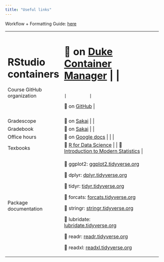 ```yaml
---
title: "Useful links"
---
```


Workflow + Formatting Guide: [here](insert.link.when.ready)

+----------------------------+---------------------------------------------------------------------------------------------------------------------------------------------------------+---------+
| # RStudio containers       | # 🔗 on [Duke Container Manager](https://cmgr.oit.duke.edu/containers)                                                                                  |         |
|                            |                                                                                                                                                         |         |
| Course GitHub organization | 🔗 on [GitHub](https://github.com/sta199-summer-1.github.io/)                                                                                                         |         |
+----------------------------+---------------------------------------------------------------------------------------------------------------------------------------------------------+---------+
|                            |                                                                                                                                                         |         |
+----------------------------+---------------------------------------------------------------------------------------------------------------------------------------------------------+---------+
| Gradescope                 | 🔗 on [Sakai]() |         |
+----------------------------+---------------------------------------------------------------------------------------------------------------------------------------------------------+---------+
| Gradebook                  | 🔗 on [Sakai]()                       |         |
+----------------------------+---------------------------------------------------------------------------------------------------------------------------------------------------------+---------+
| Office hours               | 🔗 on [Google docs]() \|                            |         |
+----------------------------+---------------------------------------------------------------------------------------------------------------------------------------------------------+---------+
| Texbooks                   | 🔗 [R for Data Science](https://r4ds.hadley.nz/) \| \| 🔗 [Introduction to Modern Statistics](https://openintro-ims.netlify.app/) \|                    |         |
+----------------------------+---------------------------------------------------------------------------------------------------------------------------------------------------------+---------+
| Package documentation      | 🔗 ggplot2: [ggplot2.tidyverse.org](https://ggplot2.tidyverse.org/)                                                                                     |         |
|                            |                                                                                                                                                         |         |
|                            | 🔗 dplyr: [dplyr.tidyverse.org](https://dplyr.tidyverse.org/)                                                                                           |         |
|                            |                                                                                                                                                         |         |
|                            | 🔗 tidyr: [tidyr.tidyverse.org](https://tidyr.tidyverse.org/)                                                                                           |         |
|                            |                                                                                                                                                         |         |
|                            | 🔗 forcats: [forcats.tidyverse.org](https://forcats.tidyverse.org/)                                                                                     |         |
|                            |                                                                                                                                                         |         |
|                            | 🔗 stringr: [stringr.tidyverse.org](https://stringr.tidyverse.org/)                                                                                     |         |
|                            |                                                                                                                                                         |         |
|                            | 🔗 lubridate: [lubridate.tidyverse.org](https://lubridate.tidyverse.org/)                                                                               |         |
|                            |                                                                                                                                                         |         |
|                            | 🔗 readr: [readr.tidyverse.org](https://readr.tidyverse.org/)                                                                                           |         |
|                            |                                                                                                                                                         |         |
|                            | 🔗 readxl: [readxl.tidyverse.org](https://readxl.tidyverse.org/)                                                                                        |         |
+----------------------------+---------------------------------------------------------------------------------------------------------------------------------------------------------+---------+

